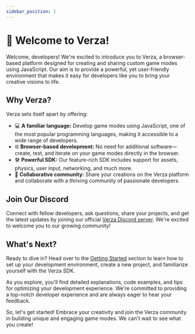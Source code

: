 ```yaml
---
sidebar_position: 1
---
```


# 🧱 Welcome to Verza!

Welcome, developers! We're excited to introduce you to Verza, a browser-based platform designed for creating and sharing custom game modes using JavaScript. Our aim is to provide a powerful, yet user-friendly environment that makes it easy for developers like you to bring your creative visions to life.

## Why Verza?

Verza sets itself apart by offering:

- 💻 **A familiar language:** Develop game modes using JavaScript, one of the most popular programming languages, making it accessible to a wide range of developers.
- 🌐 **Browser-based development:** No need for additional software—create, test, and iterate on your game modes directly in the browser.
- 🛠️ **Powerful SDK:** Our feature-rich SDK includes support for assets, physics, user input, networking, and much more.
- 👥 **Collaborative community:** Share your creations on the Verza platform and collaborate with a thriving community of passionate developers.

## Join Our Discord

Connect with fellow developers, ask questions, share your projects, and get the latest updates by joining our official [Verza Discord server](https://discord.verza.io). We're excited to welcome you to our growing community!

## What's Next?

Ready to dive in? Head over to the [Getting Started](./category/getting-started) section to learn how to set up your development environment, create a new project, and familiarize yourself with the Verza SDK.

As you explore, you'll find detailed explanations, code examples, and tips for optimizing your development experience. We're committed to providing a top-notch developer experience and are always eager to hear your feedback.

So, let's get started! Embrace your creativity and join the Verza community in building unique and engaging game modes. We can't wait to see what you create!
